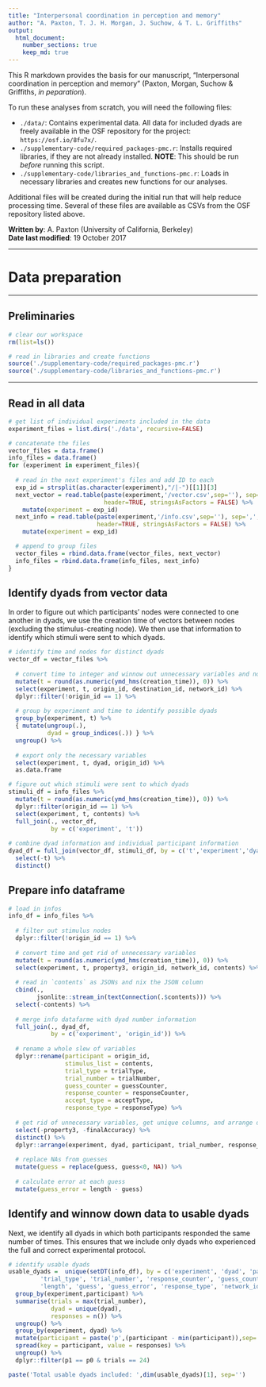 ```yaml
---
title: "Interpersonal coordination in perception and memory"
author: "A. Paxton, T. J. H. Morgan, J. Suchow, & T. L. Griffiths"
output: 
  html_document:
    number_sections: true
    keep_md: true
---
```


This R markdown provides the basis for our manuscript, "Interpersonal coordination in perception and memory" (Paxton, Morgan, Suchow & Griffiths, *in peparation*).

To run these analyses from scratch, you will need the following files:

* `./data/`: Contains experimental data. All data for included dyads are freely available in the OSF repository for the project: `https://osf.io/8fu7x/`.
* `./supplementary-code/required_packages-pmc.r`: Installs required libraries, if they are not already installed. **NOTE**: This should be run *before* running this script.
* `./supplementary-code/libraries_and_functions-pmc.r`: Loads in necessary libraries and creates new functions for our analyses.

Additional files will be created during the initial run that will help reduce processing time. Several of these files are available as CSVs from the OSF repository listed above.

**Written by**: A. Paxton (University of California, Berkeley)
<br>**Date last modified**: 19 October 2017

***

# Data preparation

***

## Preliminaries

```r

# clear our workspace
rm(list=ls())

# read in libraries and create functions
source('./supplementary-code/required_packages-pmc.r')
source('./supplementary-code/libraries_and_functions-pmc.r')

```

***

## Read in all data

```r

# get list of individual experiments included in the data
experiment_files = list.dirs('./data', recursive=FALSE)

# concatenate the files
vector_files = data.frame()
info_files = data.frame()
for (experiment in experiment_files){
  
  # read in the next experiment's files and add ID to each
  exp_id = strsplit(as.character(experiment),"/|-")[[1]][3]
  next_vector = read.table(paste(experiment,'/vector.csv',sep=''), sep=',',
                           header=TRUE, stringsAsFactors = FALSE) %>%
    mutate(experiment = exp_id)
  next_info = read.table(paste(experiment,'/info.csv',sep=''), sep=',',
                         header=TRUE, stringsAsFactors = FALSE) %>%
    mutate(experiment = exp_id)

  # append to group files
  vector_files = rbind.data.frame(vector_files, next_vector)
  info_files = rbind.data.frame(info_files, next_info)
}

```

## Identify dyads from vector data

In order to figure out which participants' nodes were connected to one another in dyads, we use the creation time of vectors between nodes (excluding the stimulus-creating node). We then use that information to identify which stimuli were sent to which dyads.

```r

# identify time and nodes for distinct dyads
vector_df = vector_files %>%
  
  # convert time to integer and winnow out unnecessary variables and nodes
  mutate(t = round(as.numeric(ymd_hms(creation_time)), 0)) %>%
  select(experiment, t, origin_id, destination_id, network_id) %>%
  dplyr::filter(!origin_id == 1) %>%
  
  # group by experiment and time to identify possible dyads
  group_by(experiment, t) %>%
  { mutate(ungroup(.), 
           dyad = group_indices(.)) } %>%
  ungroup() %>%
  
  # export only the necessary variables
  select(experiment, t, dyad, origin_id) %>%
  as.data.frame

# figure out which stimuli were sent to which dyads
stimuli_df = info_files %>%
  mutate(t = round(as.numeric(ymd_hms(creation_time)), 0)) %>%
  dplyr::filter(origin_id == 1) %>%
  select(experiment, t, contents) %>%
  full_join(., vector_df,
            by = c('experiment', 't'))
  
# combine dyad information and individual participant information
dyad_df = full_join(vector_df, stimuli_df, by = c('t','experiment','dyad','origin_id')) %>% 
  select(-t) %>%
  distinct()

```

## Prepare info dataframe

```r

# load in infos
info_df = info_files %>%
  
  # filter out stimulus nodes
  dplyr::filter(!origin_id == 1) %>%
  
  # convert time and get rid of unnecessary variables
  mutate(t = round(as.numeric(ymd_hms(creation_time)), 0)) %>%
  select(experiment, t, property3, origin_id, network_id, contents) %>%
  
  # read in `contents` as JSONs and nix the JSON column
  cbind(.,
        jsonlite::stream_in(textConnection(.$contents))) %>%
  select(-contents) %>%
  
  # merge info datafarme with dyad number information
  full_join(., dyad_df,
            by = c('experiment', 'origin_id')) %>%
  
  # rename a whole slew of variables
  dplyr::rename(participant = origin_id,
                stimulus_list = contents,
                trial_type = trialType,
                trial_number = trialNumber,
                guess_counter = guessCounter,
                response_counter = responseCounter,
                accept_type = acceptType,
                response_type = responseType) %>%
  
  # get rid of unnecessary variables, get unique columns, and arrange dataframe
  select(-property3, -finalAccuracy) %>%
  distinct() %>%
  dplyr::arrange(experiment, dyad, participant, trial_number, response_counter) %>%
  
  # replace NAs from guesses
  mutate(guess = replace(guess, guess<0, NA)) %>%
  
  # calculate error at each guess
  mutate(guess_error = length - guess)

```

## Identify and winnow down data to usable dyads

Next, we identify all dyads in which both participants responded the same number of times. This ensures that we include only dyads who experienced the full and correct experimental protocol.

```r

# identify usable dyads
usable_dyads =  unique(setDT(info_df), by = c('experiment', 'dyad', 'participant', 
         'trial_type', 'trial_number', 'response_counter', 'guess_counter', 'accept_type', 
         'length', 'guess', 'guess_error', 'response_type', 'network_id')) %>%
  group_by(experiment,participant) %>%
  summarise(trials = max(trial_number),
            dyad = unique(dyad),
            responses = n()) %>%
  ungroup() %>%
  group_by(experiment, dyad) %>%
  mutate(participant = paste('p',(participant - min(participant)),sep='')) %>%
  spread(key = participant, value = responses) %>%
  ungroup() %>%
  dplyr::filter(p1 == p0 & trials == 24)

```

```r

paste('Total usable dyads included: ',dim(usable_dyads)[1], sep='')

```
